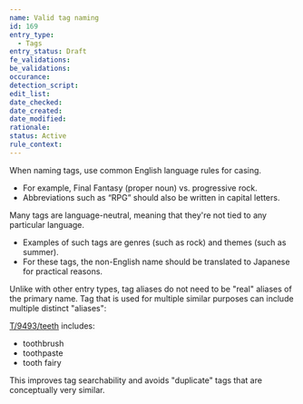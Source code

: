 ```yaml
---
name: Valid tag naming
id: 169
entry_type:
  - Tags
entry_status: Draft
fe_validations:
be_validations:
occurance:
detection_script:
edit_list:
date_checked:
date_created:
date_modified:
rationale:
status: Active
rule_context:
---
```


When naming tags, use common English language rules for casing. 
- For example, Final Fantasy (proper noun) vs. progressive rock. 
- Abbreviations such as “RPG” should also be written in capital letters.

Many tags are language-neutral, meaning that they're not tied to any particular language. 
- Examples of such tags are genres (such as rock) and themes (such as summer). 
- For these tags, the non-English name should be translated to Japanese for practical reasons.

Unlike with other entry types, tag aliases do not need to be "real" aliases of the primary name. Tag that is used for multiple similar purposes can include multiple distinct "aliases":

[T/9493/teeth](https://vocadb.net/T/9493/teeth) includes:
- toothbrush
- toothpaste
- tooth fairy

This improves tag searchability and avoids "duplicate" tags that are conceptually very similar.

